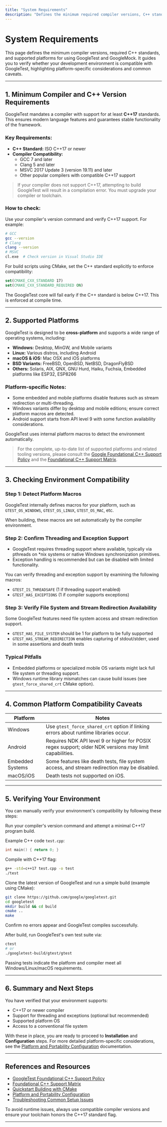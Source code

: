 ```yaml
---
title: "System Requirements"
description: "Defines the minimum required compiler versions, C++ standards (C++17+), and supported platforms. Explains how to check if your environment is compatible with GoogleTest and GoogleMock, pointing out potential platform-specific caveats."
---
```


# System Requirements

This page defines the minimum compiler versions, required C++ standards, and supported platforms for using GoogleTest and GoogleMock. It guides you to verify whether your development environment is compatible with GoogleTest, highlighting platform-specific considerations and common caveats.

---

## 1. Minimum Compiler and C++ Version Requirements

GoogleTest mandates a compiler with support for at least **C++17** standards. This ensures modern language features and guarantees stable functionality of the framework.

### Key Requirements:

- **C++ Standard:** ISO C++17 or newer
- **Compiler Compatibility:**
  - GCC 7 and later
  - Clang 5 and later
  - MSVC 2017 Update 3 (version 19.11) and later
  - Other popular compilers with compatible C++17 support

> If your compiler does not support C++17, attempting to build GoogleTest will result in a compilation error. You must upgrade your compiler or toolchain.

### How to check:

Use your compiler's version command and verify C++17 support. For example:
```bash
# GCC
gcc --version
# Clang
clang --version
# MSVC
cl.exe  # Check version in Visual Studio IDE
```

For build scripts using CMake, set the C++ standard explicitly to enforce compatibility:

```cmake
set(CMAKE_CXX_STANDARD 17)
set(CMAKE_CXX_STANDARD_REQUIRED ON)
```

<Note>
The GoogleTest core will fail early if the C++ standard is below C++17. This is enforced at compile time.
</Note>

---

## 2. Supported Platforms

GoogleTest is designed to be **cross-platform** and supports a wide range of operating systems, including:

- **Windows:** Desktop, MinGW, and Mobile variants
- **Linux:** Various distros, including Android
- **macOS & iOS:** Mac OSX and iOS platforms
- **BSD Variants:** FreeBSD, OpenBSD, NetBSD, DragonFlyBSD
- **Others:** Solaris, AIX, QNX, GNU Hurd, Haiku, Fuchsia, Embedded platforms like ESP32, ESP8266

### Platform-specific Notes:

- Some embedded and mobile platforms disable features such as stream redirection or multi-threading.
- Windows variants differ by desktop and mobile editions; ensure correct platform macros are detected.
- Android support starts from API level 9 with some function availability considerations.

GoogleTest uses internal platform macros to detect the environment automatically.

> For the complete, up-to-date list of supported platforms and related tooling versions, please consult the [Google Foundational C++ Support Policy](https://opensource.google/documentation/policies/cplusplus-support) and the [Foundational C++ Support Matrix](https://github.com/google/oss-policies-info/blob/main/foundational-cxx-support-matrix.md).

---

## 3. Checking Environment Compatibility

### Step 1: Detect Platform Macros

GoogleTest internally defines macros for your platform, such as `GTEST_OS_WINDOWS`, `GTEST_OS_LINUX`, `GTEST_OS_MAC`, etc.

When building, these macros are set automatically by the compiler environment.

### Step 2: Confirm Threading and Exception Support

- GoogleTest requires threading support where available, typically via pthreads on *nix systems or native Windows synchronization primitives.
- Exception handling is recommended but can be disabled with limited functionality.

You can verify threading and exception support by examining the following macros:
- `GTEST_IS_THREADSAFE` (1 if threading support enabled)
- `GTEST_HAS_EXCEPTIONS` (1 if compiler supports exceptions)

### Step 3: Verify File System and Stream Redirection Availability

Some GoogleTest features need file system access and stream redirection support.

- `GTEST_HAS_FILE_SYSTEM` should be 1 for platform to be fully supported
- `GTEST_HAS_STREAM_REDIRECTION` enables capturing of stdout/stderr, used in some assertions and death tests

### Typical Pitfalls

- Embedded platforms or specialized mobile OS variants might lack full file system or threading support.
- Windows runtime library mismatches can cause build issues (see `gtest_force_shared_crt` CMake option).

---

## 4. Common Platform Compatibility Caveats

| Platform            | Notes                                                                                  |
|---------------------|----------------------------------------------------------------------------------------|
| Windows             | Use `gtest_force_shared_crt` option if linking errors about runtime libraries occur.   |
| Android             | Requires NDK API level 9 or higher for POSIX regex support; older NDK versions may limit capabilities. |
| Embedded Systems    | Some features like death tests, file system access, and stream redirection may be disabled. |
| macOS/iOS           | Death tests not supported on iOS.                                                     |

---

## 5. Verifying Your Environment

You can manually verify your environment's compatibility by following these steps:

<Steps>
<Step title="Check Compiler Version and C++ Standard">
Run your compiler's version command and attempt a minimal C++17 program build.

Example C++ code `test.cpp`:

```cpp
int main() { return 0; }
```

Compile with C++17 flag:

```bash
g++ -std=c++17 test.cpp -o test
./test
```

</Step>
<Step title="Build GoogleTest on Your System">
Clone the latest version of GoogleTest and run a simple build (example using CMake):

```bash
git clone https://github.com/google/googletest.git
cd googletest
mkdir build && cd build
cmake ..
make
```

Confirm no errors appear and GoogleTest compiles successfully.

</Step>
<Step title="Run GoogleTest's Built-in Tests">
After build, run GoogleTest's own test suite via:

```bash
ctest
# or
./googletest-build/gtest/gtest
```

Passing tests indicate the platform and compiler meet all Windows/Linux/macOS requirements.
</Step>
</Steps>

---

## 6. Summary and Next Steps

You have verified that your environment supports:

- C++17 or newer compiler
- Support for threading and exceptions (optional but recommended)
- Supported platform OS
- Access to a conventional file system

With these in place, you are ready to proceed to **Installation** and **Configuration** steps. For more detailed platform-specific considerations, see the [Platform and Portability Configuration](/api-reference/integration-and-configuration/platform-and-portability) documentation.

---

## References and Resources

- [GoogleTest Foundational C++ Support Policy](https://opensource.google/documentation/policies/cplusplus-support)
- [Foundational C++ Support Matrix](https://github.com/google/oss-policies-info/blob/main/foundational-cxx-support-matrix.md)
- [Quickstart Building with CMake](../prerequisites-installation/installation-cmake.md)
- [Platform and Portability Configuration](/api-reference/integration-and-configuration/platform-and-portability)
- [Troubleshooting Common Setup Issues](/getting-started/troubleshooting-validation/common-setup-issues)

<Tip>
To avoid runtime issues, always use compatible compiler versions and ensure your toolchain honors the C++17 standard flag.
</Tip>

---